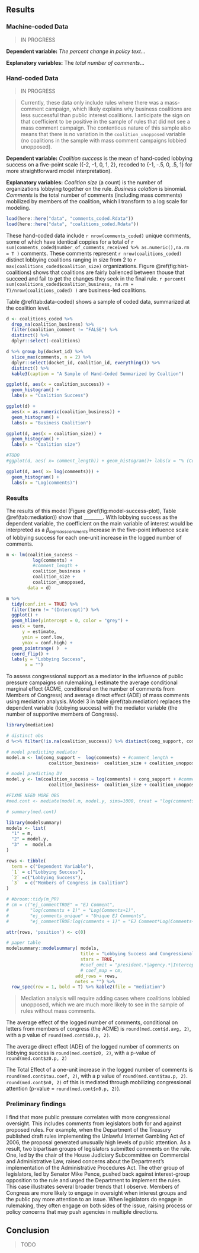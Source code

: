\pagebreak

## Results {#influence-results}

### Machine-coded Data

> IN PROGRESS

**Dependent variable:** *The percent change in policy text*...

**Explanatory variables:** The *total number of comments*...

### Hand-coded Data

> IN PROGRESS

> Currently, these data only include rules where there was a mass-comment campaign, which likely explains why business coalitions are less successful than public interest coalitions. I anticipate the sign on that coefficient to be positive in the sample of rules that did not see a mass comment campaign. The contentious nature of this sample also means that there is no variation in the `coalition_unopposed` variable (no coalitions in the sample with mass comment campaigns lobbied unopposed).


**Dependent variable:** *Coalition success* is the mean of hand-coded lobbying success on a five-point scale ({-2, -1, 0, 1, 2}, recoded to {-1, -.5, 0, .5, 1} for more straightforward model interpretation). 

**Explanatory variables:** *Coalition size* (a count) is the number of organizations lobbying together on the rule. *Business colation* is binomial. *Comments* is the total number of comments (including mass comments) mobilized by members of the coalition, which I transform to a log scale for modeling. 

```r
load(here::here("data", "comments_coded.Rdata"))
load(here::here("data", "coalitions_coded.Rdata"))
```

These hand-coded data include `r nrow(comments_coded)` unique comments, some of which have identical coppies for a total of `r sum(comments_coded$number_of_comments_received %>% as.numeric(),na.rm = T )` comments. These comments represent `r nrow(coalitions_coded)` distinct lobbying coalitions ranging in size from 2 to `r max(coalitions_coded$coalition_size)` organizations. Figure \@ref(fig:hist-coalitions) shows that coalitions are fairly ballenced between thouse that succeed and fail to get the changes they seek in the final rule. `r percent( sum(coalitions_coded$coalition_business, na.rm = T)/nrow(coalitions_coded) )` are business-led coalitions. 

Table \@ref(tab:data-coded) shows a sample of coded data, summarized at the coalition level.

```r
d <- coalitions_coded %>% 
  drop_na(coalition_business) %>%
  filter(coalition_comment != "FALSE") %>% 
  distinct() %>% 
  dplyr::select(-coalitions)

d %>% group_by(docket_id) %>% 
  slice_max(comments, n = 2) %>%
  dplyr::select(docket_id, coalition_id, everything()) %>% 
  distinct() %>% 
  kable3(caption = "A Sample of Hand-Coded Summarized by Coaltion") 
```

```r
ggplot(d, aes(x = coalition_success)) + 
  geom_histogram() + 
  labs(x = "Coalition Success")

ggplot(d) + 
  aes(x = as.numeric(coalition_business)) + 
  geom_histogram() + 
  labs(x = "Business Coalition")

ggplot(d, aes(x = coalition_size)) + 
  geom_histogram() + 
  labs(x = "Coalition size")

```

```r
#TODO
#ggplot(d, aes( x= comment_length)) + geom_histogram()+ labs(x = "% (Comment length/proposed rule length)*100")

ggplot(d, aes( x= log(comments))) + 
  geom_histogram() + 
  labs(x = "Log(comments)")

```

### Results

The results of this model (Figure \@ref(fig:model-success-plot), Table \@ref(tab:mediation)) show that ________. With lobbying success as the dependent variable, the coefficient on the main variable of interest would be interpreted as a $\beta_{logmasscomments}$ increase in the five-point influence scale of lobbying success for each one-unit increase in the logged number of comments.

```r
m <- lm(coalition_success ~ 
          log(comments) + 
          #comment_length + 
          coalition_business +  
          coalition_size + 
          coalition_unopposed, 
        data = d) 
```


```r
m %>%
  tidy(conf.int = TRUE) %>% 
  filter(term != "(Intercept)") %>% 
  ggplot() + 
  geom_hline(yintercept = 0, color = "grey") + 
  aes(x = term, 
      y = estimate, 
      ymin = conf.low, 
      ymax = conf.high) + 
  geom_pointrange( )  + 
  coord_flip() +
  labs(y = "Lobbying Success", 
       x = "") 
```

To assess congressional support as a mediator in the influence of public pressure campaigns on rulemaking, I estimate the average conditional marginal effect (ACME, conditional on the number of comments from Members of Congress) and average direct effect (ADE) of mass comments using mediation analysis. Model 3 in table \@ref(tab:mediation) replaces the dependent variable (lobbying success) with the mediator variable (the number of supportive members of Congress). 

```r
library(mediation)

# distinct obs
d %<>% filter(!is.na(coalition_success)) %>% distinct(cong_support, comments, coalition_business, coalition_size,coalition_unopposed,coalition_success) 

# model predicting mediator
model.m <- lm(cong_support ~  log(comments) + #comment_length +
                coalition_business+  coalition_size + coalition_unopposed, data = d) 

# model predicting DV
model.y <- lm(coalition_success ~ log(comments) + cong_support + #comment_length + 
                coalition_business+  coalition_size + coalition_unopposed, data = d) 

#FIXME NEED MORE OBS
#med.cont <- mediate(model.m, model.y, sims=1000, treat = "log(comments)", mediator = "cong_support")

# summary(med.cont)

library(modelsummary)
models <- list(
  "1" = m,
  "2" = model.y,
  "3"  =  model.m
)

rows <- tibble(
  term = c("Dependent Variable"),
  `1` = c("Lobbying Success"), 
  `2` =c("Lobbying Success"), 
  `3`  = c("Members of Congress in Coalition")
)

# #broom::tidy(m_PR)
# cm = c("ej_commentTRUE" = "EJ Comment",
#        "log(comments + 1)" = "Log(Comments+1)",
#        "ej_comments_unique" = "Unique EJ Comments",
#        "ej_commentTRUE:log(comments + 1)" = "EJ Comment*Log(Comments+1)")

attr(rows, 'position') <- c(0)

# paper table
modelsummary::modelsummary( models,
                            title = "Lobbying Success and Congressional Support",
                            stars = TRUE,
                            #coef_omit = "president.*|agency.*|Intercept",
                            # coef_map = cm,
                          add_rows = rows,
                          notes = "") %>%
  row_spec(row = 1, bold = T) %>% kable2(file = "mediation")
```

> Mediation analysis will require adding cases where coalitions lobbied unopposed, which we are much more likely to see in the sample of rules without mass comments.



The average effect of the logged number of comments, conditional on letters from members of congress (the ACME) is ` round(med.cont$d.avg, 2)`, with a p value of ` round(med.cont$d0.p, 2)`.

The average direct effect (ADE) of the logged number of comments on lobbying success is ` round(med.cont$z0, 2)`, with a p-value of ` round(med.cont$z0.p, 2)`

The Total Effect of a one-unit increase in the logged number of comments is ` round(med.cont$tau.coef, 2)`, with a p value of ` round(med.cont$tau.p, 2)`. ` round(med.cont$n0, 2)` of this is mediated through mobilizing congressional attention (p-value = ` round(med.cont$n0.p, 2)`).



### Preliminary findings

I find that more public pressure correlates with more congressional oversight. This includes comments from legislators both for and against proposed rules. For example, when the Department of the Treasury published draft rules implementing the Unlawful Internet Gambling Act of 2006, the proposal generated unusually high levels of public attention. As a result, two bipartisan groups of legislators submitted comments on the rule. One, led by the chair of the House Judiciary Subcommittee on Commercial and Administrative Law, raised concerns about the Department's implementation of the Administrative Procedures Act. The other group of legislators, led by Senator Mike Pence, pushed back against interest-group opposition to the rule and urged the Department to implement the rules. This case illustrates several broader trends that I observe. Members of Congress are more likely to engage in oversight when interest groups and the public pay more attention to an issue. When legislators do engage in rulemaking, they often engage on both sides of the issue, raising process or policy concerns that may push agencies in multiple directions.




## Conclusion

> TODO
